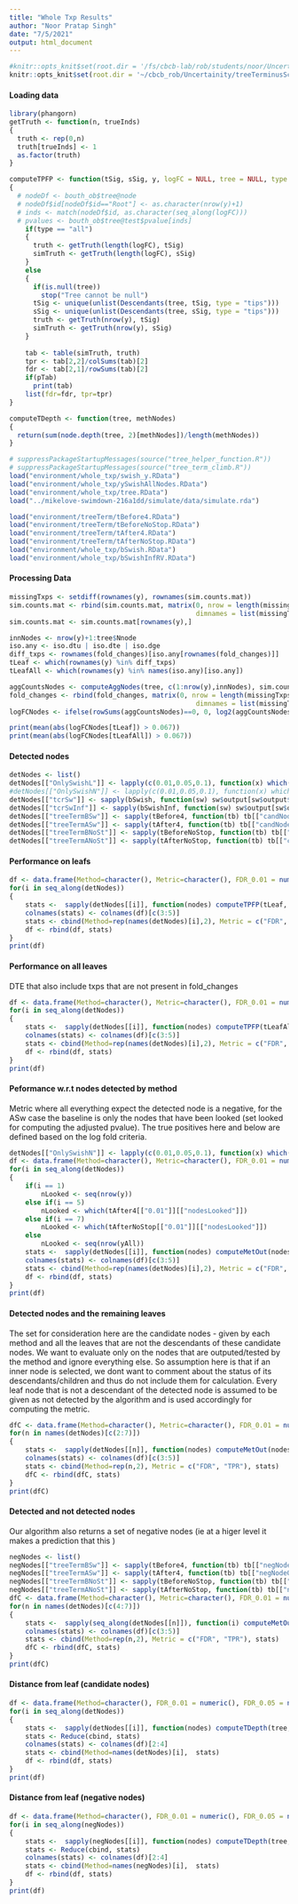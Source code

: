 ```yaml
---
title: "Whole Txp Results"
author: "Noor Pratap Singh"
date: "7/5/2021"
output: html_document
---
```



```r
#knitr::opts_knit$set(root.dir = '/fs/cbcb-lab/rob/students/noor/Uncertainity/treeTerminusScripts')
knitr::opts_knit$set(root.dir = '~/cbcb_rob/Uncertainity/treeTerminusScripts')
```

#### Loading data
```r
library(phangorn)
getTruth <- function(n, trueInds)
{
  truth <- rep(0,n)
  truth[trueInds] <- 1
  as.factor(truth)
}

computeTPFP <- function(tSig, sSig, y, logFC = NULL, tree = NULL, type = "all", pTab = F)
{
  # nodeDf <- bouth_ob$tree@node
  # nodeDf$id[nodeDf$id=="Root"] <- as.character(nrow(y)+1)
  # inds <- match(nodeDf$id, as.character(seq_along(logFC)))
  # pvalues <- bouth_ob$tree@test$pvalue[inds]
    if(type == "all")
    {
      truth <- getTruth(length(logFC), tSig)
      simTruth <- getTruth(length(logFC), sSig)    
    }
    else 
    {
      if(is.null(tree))
        stop("Tree cannot be null")
      tSig <- unique(unlist(Descendants(tree, tSig, type = "tips")))
      sSig <- unique(unlist(Descendants(tree, sSig, type = "tips")))
      truth <- getTruth(nrow(y), tSig)
      simTruth <- getTruth(nrow(y), sSig)
    }
    
    tab <- table(simTruth, truth)
    tpr <- tab[2,2]/colSums(tab)[2]
    fdr <- tab[2,1]/rowSums(tab)[2]
    if(pTab)
      print(tab)
    list(fdr=fdr, tpr=tpr)
}

computeTDepth <- function(tree, methNodes)
{
  return(sum(node.depth(tree, 2)[methNodes])/length(methNodes))
}

# suppressPackageStartupMessages(source("tree_helper_function.R"))
# suppressPackageStartupMessages(source("tree_term_climb.R"))
load("environment/whole_txp/swish_y.RData")
load("environment/whole_txp/ySwishAllNodes.RData")
load("environment/whole_txp/tree.RData")
load("../mikelove-swimdown-216a1dd/simulate/data/simulate.rda")

load("environment/treeTerm/tBefore4.RData")
load("environment/treeTerm/tBeforeNoStop.RData")
load("environment/treeTerm/tAfter4.RData")
load("environment/treeTerm/tAfterNoStop.RData")
load("environment/whole_txp/bSwish.RData")
load("environment/whole_txp/bSwishInfRV.RData")
```

#### Processing Data
```r
missingTxps <- setdiff(rownames(y), rownames(sim.counts.mat))
sim.counts.mat <- rbind(sim.counts.mat, matrix(0, nrow = length(missingTxps), ncol = ncol(sim.counts.mat),
                                               dimnames = list(missingTxps, colnames(sim.counts.mat))))
sim.counts.mat <- sim.counts.mat[rownames(y),]

innNodes <- nrow(y)+1:tree$Nnode
iso.any <- iso.dtu | iso.dte | iso.dge
diff_txps <- rownames(fold_changes)[iso.any[rownames(fold_changes)]]
tLeaf <- which(rownames(y) %in% diff_txps)
tLeafAll <- which(rownames(y) %in% names(iso.any)[iso.any])

aggCountsNodes <- computeAggNodes(tree, c(1:nrow(y),innNodes), sim.counts.mat)
fold_changes <- rbind(fold_changes, matrix(0, nrow = length(missingTxps), ncol = ncol(fold_changes),
                                               dimnames = list(missingTxps, colnames(fold_changes))))
logFCNodes <- ifelse(rowSums(aggCountsNodes)==0, 0, log2(aggCountsNodes[,2]/aggCountsNodes[,1]))

print(mean(abs(logFCNodes[tLeaf]) > 0.067))
print(mean(abs(logFCNodes[tLeafAll]) > 0.067))
```

#### Detected nodes
```r
detNodes <- list()
detNodes[["OnlySwishL"]] <- lapply(c(0.01,0.05,0.1), function(x) which(mcols(y)[,"qvalue"] <= x))
#detNodes[["OnlySwishN"]] <- lapply(c(0.01,0.05,0.1), function(x) which(mcols(yAll)[,"qvalue"] <= x))
detNodes[["tcrSw"]] <- sapply(bSwish, function(sw) sw$output[sw$output$signal.node, "node"])
detNodes[["tcrSwInf"]] <- sapply(bSwishInf, function(sw) sw$output[sw$output$signal.node, "node"])
detNodes[["treeTermBSw"]] <- sapply(tBefore4, function(tb) tb[["candNodeO"]])
detNodes[["treeTermASw"]] <- sapply(tAfter4, function(tb) tb[["candNodeO"]])
detNodes[["treeTermBNoSt"]] <- sapply(tBeforeNoStop, function(tb) tb[["candNodeO"]])
detNodes[["treeTermANoSt"]] <- sapply(tAfterNoStop, function(tb) tb[["candNodeO"]])
```

#### Performance on leafs
```r
df <- data.frame(Method=character(), Metric=character(), FDR_0.01 = numeric(), FDR_0.05 = numeric(), FDR_0.10 = numeric())
for(i in seq_along(detNodes))
{
    stats <-  sapply(detNodes[[i]], function(nodes) computeTPFP(tLeaf, nodes, y, NULL, tree, type="leaf"))
    colnames(stats) <- colnames(df)[c(3:5)]
    stats <- cbind(Method=rep(names(detNodes)[i],2), Metric = c("FDR", "TPR"), stats)
    df <- rbind(df, stats)
}
print(df)
```

#### Performance on all leaves
DTE that also include txps that are not present in fold_changes
```r
df <- data.frame(Method=character(), Metric=character(), FDR_0.01 = numeric(), FDR_0.05 = numeric(), FDR_0.10 = numeric())
for(i in seq_along(detNodes))
{
    stats <-  sapply(detNodes[[i]], function(nodes) computeTPFP(tLeafAll, nodes, y, NULL, tree, type="leaf"))
    colnames(stats) <- colnames(df)[c(3:5)]
    stats <- cbind(Method=rep(names(detNodes)[i],2), Metric = c("FDR", "TPR"), stats)
    df <- rbind(df, stats)
}
print(df)
```

#### Peformance w.r.t nodes detected by method
Metric where all everything expect the detected node is a negative, for the ASw case the baseline is only the nodes that have been looked (set looked for computing the adjusted pvalue). The true positives here and below are defined based on the log fold criteria.
```r
detNodes[["OnlySwishN"]] <- lapply(c(0.01,0.05,0.1), function(x) which(mcols(yAll)[,"qvalue"] <= x))
df <- data.frame(Method=character(), Metric=character(), FDR_0.01 = numeric(), FDR_0.05 = numeric(), FDR_0.10 = numeric())
for(i in seq_along(detNodes))
{
    if(i == 1)
        nLooked <- seq(nrow(y))
    else if(i == 5)
        nLooked <- which(tAfter4[["0.01"]][["nodesLooked"]])
    else if(i == 7)
        nLooked <- which(tAfterNoStop[["0.01"]][["nodesLooked"]])
    else
        nLooked <- seq(nrow(yAll))
    stats <-  sapply(detNodes[[i]], function(nodes) computeMetOut(nodes, logFCNodes, tree = tree, nodesLooked = nLooked))
    colnames(stats) <- colnames(df)[c(3:5)]
    stats <- cbind(Method=rep(names(detNodes)[i],2), Metric = c("FDR", "TPR"), stats)
    df <- rbind(df, stats)
}
print(df)
```


#### Detected nodes and the remaining leaves
The set for consideration here are the candidate nodes - given by each method and all the leaves that are not the descendants of these candidate nodes. We want to evaluate only on the nodes that are outputed/tested by the method and ignore everything else. So assumption here is that if an inner node is selected, we dont want to comment about the status of its descendants/children and thus do not include them for calculation. Every leaf node that is not a descendant of the detected node is assumed to be given as not detected by the algorithm and is used accordingly for computing the metric.
```r
dfC <- data.frame(Method=character(), Metric=character(), FDR_0.01 = numeric(), FDR_0.05 = numeric(), FDR_0.10 = numeric())
for(n in names(detNodes)[c(2:7)])
{
    stats <-  sapply(detNodes[[n]], function(nodes) computeMetOut(nodes, logFCNodes, tree = tree, onlyDet = T))
    colnames(stats) <- colnames(df)[c(3:5)]
    stats <- cbind(Method=rep(n,2), Metric = c("FDR", "TPR"), stats)
    dfC <- rbind(dfC, stats)
}
print(dfC)
```

#### Detected and not detected nodes
Our algorithm also returns a set of negative nodes (ie at a higer level it makes a prediction that this )
```r
negNodes <- list()
negNodes[["treeTermBSw"]] <- sapply(tBefore4, function(tb) tb[["negNodeO"]])
negNodes[["treeTermASw"]] <- sapply(tAfter4, function(tb) tb[["negNodeO"]])
negNodes[["treeTermBNoSt"]] <- sapply(tBeforeNoStop, function(tb) tb[["negNodeO"]])
negNodes[["treeTermANoSt"]] <- sapply(tAfterNoStop, function(tb) tb[["negNodeO"]])
dfC <- data.frame(Method=character(), Metric=character(), FDR_0.01 = numeric(), FDR_0.05 = numeric(), FDR_0.10 = numeric())
for(n in names(detNodes)[c(4:7)])
{
    stats <-  sapply(seq_along(detNodes[[n]]), function(i) computeMetOut(detNodes[[n]][[i]], logFCNodes, tree = tree, negNodes = negNodes[[n]][[i]]))
    colnames(stats) <- colnames(df)[c(3:5)]
    stats <- cbind(Method=rep(n,2), Metric = c("FDR", "TPR"), stats)
    dfC <- rbind(dfC, stats)
}
print(dfC)
```
<!-- #### Extract TP/FP -->
<!-- ```{r} -->
<!-- metNodes <- list() -->
<!-- for(n in names(detNodes)[c(4,5)]) -->
<!--     metNodes[[n]] <-  lapply(detNodes[[n]], function(nodes) computeMetOut(nodes, NULL, logFCNodes, tree, T, res = F)) -->
<!-- fpsB <- metNodes[[1]][[3]][["fps"]] -->
<!-- fnsB <- metNodes[[1]][[3]][["fns"]] -->

<!-- fpsA <- metNodes[[2]][[3]][["fps"]] -->
<!-- fnsA <- metNodes[[2]][[3]][["fns"]] -->
<!-- ``` -->

<!-- #### False positive/negative for before -->
<!-- ```{r} -->
<!-- print(paste(length(fpsB), length(fnsB))) ### 354 False positives and 1996 False negatives -->
<!-- plot(logFCNodes[fpsB], mcols(yAll)[fpsB, "log2FC"]) ### xaxis is the truth, yaxis is the simulated -->
<!-- print(sum(fpsB > nrow(y))) ##Inner nodes that are false positives -->
<!-- print(tBefore[[3]][["resDf"]][fpsB[fpsB > nrow(y)], "adj_pvalue"]) ### adjusted pvalue for inner nodes -->

<!-- plot(logFCNodes[fnsB], mcols(yAll)[fnsB, "log2FC"]) ### Plotting false negatives -->
<!-- fd <- fnsB[(sapply(fnsB, function(node) sum(Ancestors(tree, node) %in% detNodes[[4]][[3]]) > 0))] ## 100 False negative whose ancestor is detected -->
<!-- print(length(fd)) -->
<!-- print(sum(tBefore[[3]]$resDf[setdiff(fnsB,fd),"adj_pvalue"] < 0.05)) ##0 -->
<!-- print(min(abs(mcols(yAll)[setdiff(fnsB,fd),"log2FC"]))) -->
<!-- print(max(abs(mcols(yAll)[setdiff(fnsB,fd),"log2FC"]))) -->

<!-- plot(logFCNodes[fd], mcols(yAll)[fd,"log2FC"]) -->
<!-- print(sum(tBefore[[3]]$resDf[fd,"adj_pvalue"] < 0.05)) -->
<!-- fd <- fnsB[fnsB > nrow(y)] ### 4 nodes -->
<!-- print(sum(unlist(Ancestors(tree, fd)) %in% detNodes[[4]][[3]])) -->

<!-- ``` -->
<!-- Cant do much about false positives as all of these arise out because of simulated point estimates being larger than true counts (which are close to 0).  -->
<!-- Around 100 nodes have ancestors that have been detected as significant by method. Looking closely at these 100 while all these have logFCs greater than 1, their IHW adjusted pvalues are not significant. All inner FNs have ancestors that are detected nodes (not descendants, which initial threat was that we are not going higher). All the other FNs have range of logFCs but their adjPValue is not significant -->

<!-- #### False positive/negative for After -->
<!-- ```{r} -->
<!-- print(paste(length(fpsA), length(fnsA))) -->
<!-- plot(logFCNodes[fpsA], mcols(yAll)[fpsA, "log2FC"]) ### xaxis is the truth, yaxis is the simulated -->
<!-- print(sum(fpsA > nrow(y))) ##10 Inner nodes that are false positives -->
<!-- rDf <- tAfter[[3]][["resDf"]]  -->
<!-- print(rDf[match(fpsA[fpsA > nrow(y)], rDf[["inds"]]), "adj_pvalue"]) ### adjusted pvalues for inner node -->

<!-- plot(logFCNodes[fnsA], mcols(yAll)[fnsA, "log2FC"]) ### Plotting false negatives -->
<!-- fd <- fnsA[(sapply(fnsA, function(node) sum(Ancestors(tree, node) %in% detNodes[[5]][[3]]) > 0))] ## 12 False negative whose ancestor is detected -->
<!-- print(length(fd)) -->
<!-- print(sum(tAfter[[3]]$resDf[fd,"adj_pvalue"] < 0.05)) ##0 -->
<!-- plot(logFCNodes[fd], mcols(yAll)[fd,"log2FC"]) -->

<!-- fd <- fnsB[fnsB > nrow(y)] ### 4 nodes -->
<!-- sum(unlist(Ancestors(tree, fd)) %in% detNodes[[4]][[3]]) -->

<!-- print(sum(fnsA > nrow(y))) ## No inner nodes -->
<!-- ``` -->
<!-- Only 10 inner nodes are FPs. Only 12 FNs have an ancestor as a detected node. Do we correct for this in the metric -->

<!-- #### Entire txp -->
<!-- ```{r} -->
<!-- metNodes <- lapply(detNodes[[4]], function(nodes) computeMetOut(nodes, seq(nrow(yAll)), logFCNodes, tree, F, res = F)) -->
<!-- fpsB <- metNodes[[3]][["fps"]] -->
<!-- fnsB <- metNodes[[3]][["fns"]] -->
<!-- print(paste(length(fpsB), length(fnsB))) -->

<!-- tSigns <- rep(1, nrow(yAll)) -->
<!-- tSigns[logFCNodes < 0] <- -1 -->
<!-- tips <- Descendants(tree,(nrow(y)+1):nrow(yAll),"tips") -->
<!-- for(i in seq_along(tips)) -->
<!-- { -->
<!--     ind <- nrow(y)+i -->
<!--     sign <- all(tSigns[tips[[i]]] > 0) | all(tSigns[tips[[i]]] < 0) -->
<!--     tSigns[ind] <- ifelse(sign, tSigns[ind], 0 ) -->
<!-- } -->

<!-- fnsC <- fnsB[fnsB %in% which(tSigns==0)] ## 1876  nodes that have opposite signs of their children -->
<!-- anscN <- Ancestors(tree, fnsB, "all") -->
<!-- fnsA <- fnsB[sapply(anscN, function(nodes) sum(nodes %in% detNodes[[4]][[3]]) > 0)] ## FNs that have ancestors nodes in detected nodes -->
<!-- print(length(fnsA)) ##100 -->
<!-- descN <- Descendants(tree, fnsB, "all") -->
<!-- fnsD <- fnsB[sapply(descN, function(nodes) sum(nodes %in% detNodes[[4]][[3]]) > 0)] ## FNs that have descendant nodes in detected nodes -->
<!-- print(length(fnsD)) ##3160 -->
<!-- print(length(intersect(fnsD, fnsC))) ##1707 -->
<!-- dnInt <- Descendants(tree, setdiff(fnsD, fnsC)) ## Nodes that have descendant as detected and have same sign of children 1453 -->
<!-- print(sum(sapply(dnInt, function(node) sum(tBefore[[3]][["resDf"]][["adj_pvalue"]] < 0.05) > 0))) ## All these nodes have atleast 1 singificant descendant node -->
<!-- ``` -->
<!-- 1876 FNs have children with different signs and ideally should not be considered. Around 3160 nodes have their descendants detected as a detected node out of which 1453 are that have same signs. However all of them have atleast 1 significant node -->


#### Distance from leaf (candidate nodes)
```r
df <- data.frame(Method=character(), FDR_0.01 = numeric(), FDR_0.05 = numeric(), FDR_0.10 = numeric())
for(i in seq_along(detNodes))
{
    stats <-  sapply(detNodes[[i]], function(nodes) computeTDepth(tree, nodes))
    stats <- Reduce(cbind, stats)
    colnames(stats) <- colnames(df)[2:4]
    stats <- cbind(Method=names(detNodes)[i],  stats)
    df <- rbind(df, stats)
}
print(df)
```

#### Distance from leaf (negative nodes)
```r
df <- data.frame(Method=character(), FDR_0.01 = numeric(), FDR_0.05 = numeric(), FDR_0.10 = numeric())
for(i in seq_along(negNodes))
{
    stats <-  sapply(negNodes[[i]], function(nodes) computeTDepth(tree, nodes))
    stats <- Reduce(cbind, stats)
    colnames(stats) <- colnames(df)[2:4]
    stats <- cbind(Method=names(negNodes)[i],  stats)
    df <- rbind(df, stats)
}
print(df)
```
